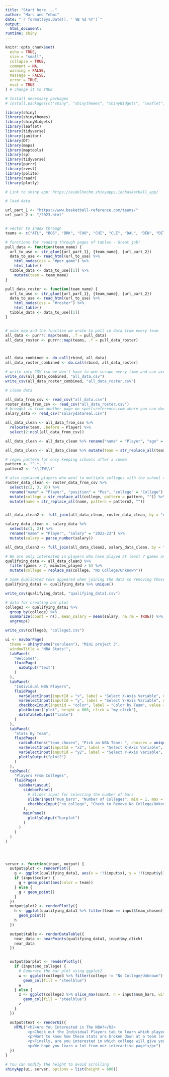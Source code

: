 ```yaml
---
title: "Start here ..."
author: "Marc and Tehmi"
date: "`r format(Sys.Date(), ' %B %d %Y')`"
output:
  html_document:
runtime: shiny
---
```





```r
knitr::opts_chunk$set(
  echo = TRUE,
  size = "small",
  collapse = TRUE,
  comment = NA,
  warning = FALSE,
  message = FALSE,
  error = TRUE,
  eval = TRUE
) # change it to TRUE

# Install necessary packages
# install.packages(c("shiny", "shinythemes", "shinyWidgets", "leaflet", "tidyverse", "janitor", "DT", "maps", "maptools", "sp"))

library(shiny)
library(shinythemes)
library(shinyWidgets)
library(leaflet)
library(tidyverse)
library(janitor)
library(DT)
library(maps)
library(maptools)
library(sp)
library(tidyverse)
library(purrr)
library(rvest)
library(polite)
library(readr)
library(plotly)

# Link to shiny app: https://eidelhochm.shinyapps.io/basketball_app/

```



```r
# load data

url_part_1 <- "https://www.basketball-reference.com/teams/"
url_part_2 <- "/2023.html"


# vector to index through
teams <- c("ATL", "BOS", "BRK", "CHO", "CHI", "CLE", "DAL", "DEN", "DET", "GSW", "HOU", "IND", "LAC", "LAL", "MEM", "MIA", "MIL", "MIN", "NOP", "NYK", "OKC", "ORL", "PHI", "PHO", "POR", "SAC", "SAS", "TOR", "UTA", "WAS")

# functions for reading through pages of tables - Great job!
pull_data <- function(team_name) {
  url_to_use <- str_glue({url_part_1}, {team_name}, {url_part_2})
  data_to_use <- read_html(url_to_use) %>%
    html_nodes(css = "#per_game") %>%
    html_table()
  tibble_data <- data_to_use[[1]] %>%
    mutate(team = team_name)
}

pull_data_roster <- function(team_name) {
  url_to_use <- str_glue({url_part_1}, {team_name}, {url_part_2})
  data_to_use <- read_html(url_to_use) %>%
    html_nodes(css = "#roster") %>%
    html_table()
  tibble_data <- data_to_use[[1]]
}


# uses map and the function we wrote to pull in data from every team
all_data <- purrr::map(teams, .f = pull_data)
all_data_roster <- purrr::map(teams, .f = pull_data_roster)



all_data_combined <- do.call(rbind, all_data)
all_data_roster_combined <- do.call(rbind, all_data_roster)

# write into CSV (so we don't have to web scrape every time and can avoid 429 error)
write_csv(all_data_combined, "all_data.csv")
write_csv(all_data_roster_combined, "all_data_roster.csv")
```



```r
# clean data

all_data_from_csv <- read_csv("all_data.csv")
roster_data_from_csv <- read_csv("all_data_roster.csv")
# brought in from another page on sportsreference.com where you can download data as a csv
salary_data <- read_csv("salarydatareal.csv")

all_data_clean <- all_data_from_csv %>%
  relocate(team, .before = Player) %>%
  select(2:ncol(all_data_from_csv))

all_data_clean <- all_data_clean %>% rename("name" = "Player", "age" = "Age", "games" = "G", "games_started" = "GS", "minutes_played" = "MP", "field_goals" = "FG", "field_goal_attempts" = "FGA", "field_goal_percentage" = "FG%", "three_pointers" = "3P", "three_point_attempts" = "3PA", "three_point_percentage" = "3P%", "two_pointers" = "2P", "two_point_attempts" = "2PA", "two_point_percentage" = "2P%", "effective_field_goal_percentage" = "eFG%", "free_throws_made" = "FT", "free_throws_attempted" = "FTA", "free_throw_percentage" = "FT%", "offensive_rebounds" = "ORB", "defensive_rebounds" = "DRB", "total_rebounds" = "TRB", "assists" = "AST", "steals" = "STL", "blocks" = "BLK", "turnovers" = "TOV", "fouls" = "PF", "points" = "PTS")

all_data_clean <- all_data_clean %>% mutate(team = str_replace_all(team, "ATL", "Atlanta Hawks"), team = str_replace_all(team, "BOS", "Boston Celtics"), team = str_replace_all(team, "BRK", "Brooklyn Nets"), team = str_replace_all(team, "CHO", "Charlotte Hornets"), team = str_replace_all(team, "CHI", "Chicago Bulls"), team = str_replace_all(team, "CLE", "Cleveland Cavaliers"), team = str_replace_all(team, "DAL", "Dallas Mavericks"), team = str_replace_all(team, "DEN", "Denver Nuggets"), team = str_replace_all(team, "DET", "Detroit Pistons"), team = str_replace_all(team, "GSW", "Golden State Warriors"), team = str_replace_all(team, "HOU", "Houston Rockets"), team = str_replace_all(team, "IND", "Indiana Pacers"), team = str_replace_all(team, "LAC", "LA Clippers"), team = str_replace_all(team, "LAL", "LA Lakers"), team = str_replace_all(team, "MEM", "Memphis Grizzlies"), team = str_replace_all(team, "MIA", "Miami Heat"), team = str_replace_all(team, "MIL", "Milwaukee Bucks"), team = str_replace_all(team, "MIN", "Minnesota Timberwolves"), team = str_replace_all(team, "NOP", "New Orleans Pelicans"), team = str_replace_all(team, "NYK", "New York Knicks"), team = str_replace_all(team, "OKC", "Oklahoma City Thunder"), team = str_replace_all(team, "ORL", "Orlando Magic"), team = str_replace_all(team, "PHI", "Philadelphia 76ers"), team = str_replace_all(team, "PHO", "Phoenix Suns"), team = str_replace_all(team, "POR", "Portland Trailblazers"), team = str_replace_all(team, "SAC", "Sacramento Kings"), team = str_replace_all(team, "SAS", "San Antonio Spurs"), team = str_replace_all(team, "TOR", "Toronto Raptors"), team = str_replace_all(team, "UTA", "Utah Jazz"), team = str_replace_all(team, "WAS", "Washington Wizards"))

# regex pattern for only keeping schools after a comma
pattern <- "^.*, "
pattern2 <- "\\(TW\\)"

# also replaced players who went to multiple colleges with the school they graduated from
roster_data_clean <- roster_data_from_csv %>%
  select(c(2, 3, 9)) %>%
  rename("name" = "Player", "position" = "Pos", "college" = "College") %>%
  mutate(college = str_replace_all(college, pattern = pattern, "")) %>%
  mutate(name = str_replace_all(name, pattern = pattern2, ""))


all_data_clean2 <- full_join(all_data_clean, roster_data_clean, by = "name") %>% relocate(position, .before = age)

salary_data_clean <- salary_data %>%
  select(c(1, 2)) %>%
  rename("name" = "Player", "salary" = "2022-23") %>%
  mutate(salary = parse_number(salary))

all_data_clean3 <- full_join(all_data_clean2, salary_data_clean, by = "name")

# We are only interested in players who have played at least 7 games and at least 5 minutes per game
qualifying_data <- all_data_clean3 %>%
  filter(games > 7, minutes_played > 5) %>%
  mutate(college = replace_na(college, "No College/Unknown"))

# Some duplicated rows appeared when joining the data so removing those rows
qualifying_data1 <- qualifying_data %>% unique()

write_csv(qualifying_data1, "qualifying_data1.csv")
```



```r
# data for creating bar plot
college3 <- qualifying_data1 %>%
  group_by(college) %>%
  summarize(count = n(), mean_salary = mean(salary, na.rm = TRUE)) %>%
  ungroup()

write_csv(college3, "college3.csv")
```



```r
ui <- navbarPage(
  theme = shinytheme("cerulean"), "Mini project 3",
  windowTitle = "NBA Stats!",
  tabPanel(
    "Welcome!",
    fluidPage(
      uiOutput("text")
    )
  ),
  tabPanel(
    "Individual NBA Players",
    fluidPage(
      varSelectInput(inputId = "x", label = "Select X-Axis Variable", data = qualifying_data1 %>% select(c(-1, -2, -3, -30)), selected = names(qualifying_data1)[1], multiple = FALSE),
      varSelectInput(inputId = "y", label = "Select Y-Axis Variable", data = qualifying_data1 %>% select(c(-1, -2, -3, -30)), selected = names(qualifying_data1)[1], multiple = FALSE),
      checkboxInput(inputId = "color", label = "Color by Team", value = FALSE),
      plotOutput("plot", height = 600, click = "my_click"),
      dataTableOutput("table")
    )
  ),
  tabPanel(
    "Stats By Team",
    fluidPage(
      radioButtons("team_chosen", "Pick an NBA Team: ", choices = unique(qualifying_data1$team), inline = TRUE),
      varSelectInput(inputId = "x2", label = "Select X-Axis Variable", data = qualifying_data1 %>% select(c(-1, -2, -3, -30)), selected = names(qualifying_data1)[1], multiple = FALSE),
      varSelectInput(inputId = "y2", label = "Select Y-Axis Variable", data = qualifying_data1 %>% select(c(-1, -2, -3, -30)), selected = names(qualifying_data1)[1], multiple = FALSE),
      plotlyOutput("plot2")
    )
  ),
  tabPanel(
    "Players From Colleges",
    fluidPage(
      sidebarLayout(
        sidebarPanel(
          # Slider input for selecting the number of bars
          sliderInput("num_bars", "Number of Colleges", min = 1, max = 30, value = 5),
          checkboxInput("no_college", "Check to Remove No College/Unknown", value = FALSE)
        ),
        mainPanel(
          plotlyOutput("barplot")
        )
      )
    )
  )
)




server <- function(input, output) {
  output$plot <- renderPlot({
    g <- ggplot(qualifying_data1, aes(x = !!(input$x), y = !!(input$y)))
    if (input$color) {
      g + geom_point(aes(color = team))
    } else {
      g + geom_point()
    }
  })
  output$plot2 <- renderPlotly({
    h <- ggplot(qualifying_data1 %>% filter(team == input$team_chosen), aes(x = !!(input$x2), y = !!(input$y2), label = name, text = paste("position: ", position, "\n", "age: ", age, "\n", "college: ", college, "\n", sep = ""))) +
      geom_point()
    h
  })

  output$table <- renderDataTable({
    near_data <- nearPoints(qualifying_data1, input$my_click)
    near_data
  })


  output$barplot <- renderPlotly({
    if (input$no_college) {
      # Generate the bar plot using ggplot2
      w <- ggplot(college3 %>% filter(college != "No College/Unknown") %>% slice_max(count, n = input$num_bars, with_ties = FALSE), aes(x = count, y = college, label = mean_salary)) +
        geom_col(fill = "steelblue") 
      w
    } else {
      z <- ggplot(college3 %>% slice_max(count, n = input$num_bars, with_ties = FALSE), aes(x = count, y = college, label = mean_salary)) +
        geom_col(fill = "steelblue") 
      z
    }
  })

  output$text <- renderUI({
    HTML("<h2>Are You Interested in The NBA?</h2>
          <p>Check out the Individual Players tab to learn which players are the best at various stats. And learn how those stats might be related to eachother! Not suprisingly,we see that minutes played is related to how many points scored. But did you know theres also a relationship between turnovers and free throws made?</p>
          <p>Want to know how these stats are broken down at a team level? Go to the Stats By Team tab to interact with each team in the league and hover over the graph to see which player is represented by each data point. </p>
          <p>Finally, are you interested in which college will give you the best shot of making it to the NBA? Go to the Players From Colleges tab and select the amount of schools you want to view to see how many players currently in the NBA graduated from each school. Additionally, hover over the school to learn the average salary of current NBA graduates from that college! </p>
          <p>We hope you learn a lot from our interactive page!</p>")
  })
}

# You can modify the height to avoid scrolling
shinyApp(ui, server, options = list(height = 600))
```

